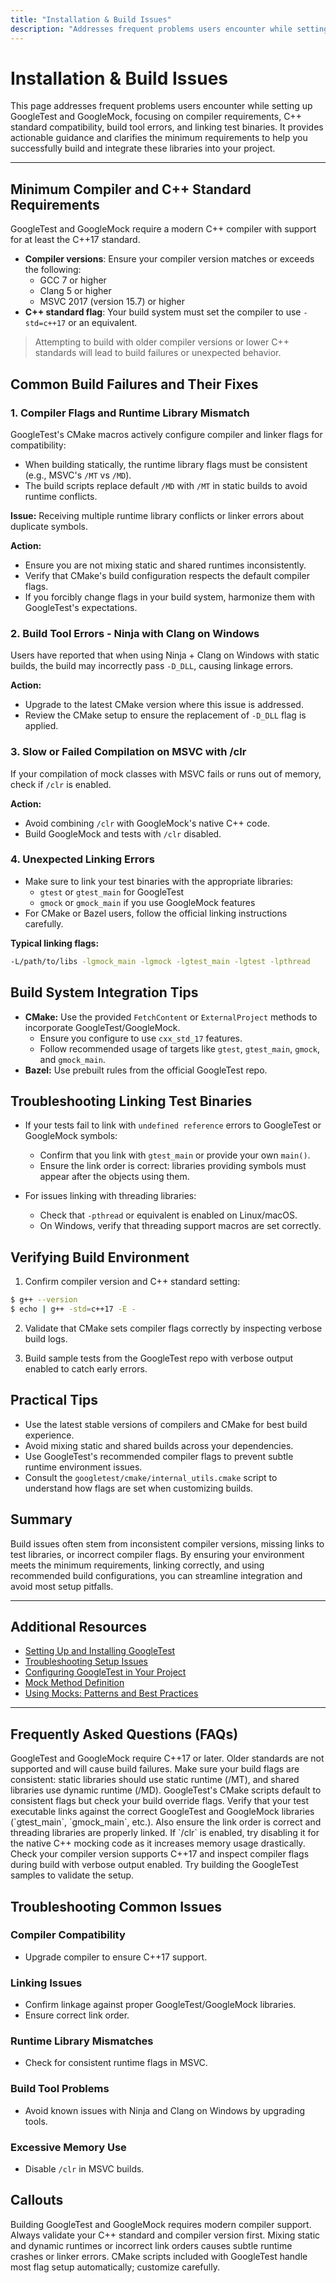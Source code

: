 ```yaml
---
title: "Installation & Build Issues"
description: "Addresses frequent problems users encounter while setting up GoogleTest/GoogleMock, such as compiler requirements, C++ standard compatibility, build tool errors, and linking test binaries. Provides actionable guidance and clarifies minimum requirements."
---
```


# Installation & Build Issues

This page addresses frequent problems users encounter while setting up GoogleTest and GoogleMock, focusing on compiler requirements, C++ standard compatibility, build tool errors, and linking test binaries. It provides actionable guidance and clarifies the minimum requirements to help you successfully build and integrate these libraries into your project.

---

## Minimum Compiler and C++ Standard Requirements

GoogleTest and GoogleMock require a modern C++ compiler with support for at least the C++17 standard.

- **Compiler versions**: Ensure your compiler version matches or exceeds the following:
  - GCC 7 or higher
  - Clang 5 or higher
  - MSVC 2017 (version 15.7) or higher
- **C++ standard flag**: Your build system must set the compiler to use `-std=c++17` or an equivalent.

> Attempting to build with older compiler versions or lower C++ standards will lead to build failures or unexpected behavior.

## Common Build Failures and Their Fixes

### 1. Compiler Flags and Runtime Library Mismatch

GoogleTest's CMake macros actively configure compiler and linker flags for compatibility:

- When building statically, the runtime library flags must be consistent (e.g., MSVC's `/MT` vs `/MD`).
- The build scripts replace default `/MD` with `/MT` in static builds to avoid runtime conflicts.

**Issue:** Receiving multiple runtime library conflicts or linker errors about duplicate symbols.

**Action:**
- Ensure you are not mixing static and shared runtimes inconsistently.
- Verify that CMake's build configuration respects the default compiler flags.
- If you forcibly change flags in your build system, harmonize them with GoogleTest's expectations.

### 2. Build Tool Errors - Ninja with Clang on Windows

Users have reported that when using Ninja + Clang on Windows with static builds, the build may incorrectly pass `-D_DLL`, causing linkage errors.

**Action:**
- Upgrade to the latest CMake version where this issue is addressed.
- Review the CMake setup to ensure the replacement of `-D_DLL` flag is applied.

### 3. Slow or Failed Compilation on MSVC with /clr

If your compilation of mock classes with MSVC fails or runs out of memory, check if `/clr` is enabled.

**Action:**
- Avoid combining `/clr` with GoogleMock's native C++ code.
- Build GoogleMock and tests with `/clr` disabled.

### 4. Unexpected Linking Errors

- Make sure to link your test binaries with the appropriate libraries:
  - `gtest` or `gtest_main` for GoogleTest
  - `gmock` or `gmock_main` if you use GoogleMock features
- For CMake or Bazel users, follow the official linking instructions carefully.

**Typical linking flags:**
```sh
-L/path/to/libs -lgmock_main -lgmock -lgtest_main -lgtest -lpthread
```


## Build System Integration Tips

- **CMake:** Use the provided `FetchContent` or `ExternalProject` methods to incorporate GoogleTest/GoogleMock.
  - Ensure you configure to use `cxx_std_17` features.
  - Follow recommended usage of targets like `gtest`, `gtest_main`, `gmock`, and `gmock_main`.
- **Bazel:** Use prebuilt rules from the official GoogleTest repo.


## Troubleshooting Linking Test Binaries

- If your tests fail to link with `undefined reference` errors to GoogleTest or GoogleMock symbols:
  - Confirm that you link with `gtest_main` or provide your own `main()`.
  - Ensure the link order is correct: libraries providing symbols must appear after the objects using them.

- For issues linking with threading libraries:
  - Check that `-pthread` or equivalent is enabled on Linux/macOS.
  - On Windows, verify that threading support macros are set correctly.


## Verifying Build Environment

1. Confirm compiler version and C++ standard setting:

```bash
$ g++ --version
$ echo | g++ -std=c++17 -E -
```

2. Validate that CMake sets compiler flags correctly by inspecting verbose build logs.

3. Build sample tests from the GoogleTest repo with verbose output enabled to catch early errors.


## Practical Tips

- Use the latest stable versions of compilers and CMake for best build experience.
- Avoid mixing static and shared builds across your dependencies.
- Use GoogleTest's recommended compiler flags to prevent subtle runtime environment issues.
- Consult the `googletest/cmake/internal_utils.cmake` script to understand how flags are set when customizing builds.


## Summary

Build issues often stem from inconsistent compiler versions, missing links to test libraries, or incorrect compiler flags. By ensuring your environment meets the minimum requirements, linking correctly, and using recommended build configurations, you can streamline integration and avoid most setup pitfalls.


---

## Additional Resources

- [Setting Up and Installing GoogleTest](../guides/getting-started/setup-installation.md)
- [Troubleshooting Setup Issues](../getting-started/first-steps-usage/troubleshooting-setup.md)
- [Configuring GoogleTest in Your Project](../getting-started/prerequisites-installation/configuration-setup.md)
- [Mock Method Definition](../api-reference/mocking-apis/mock-methods.md)
- [Using Mocks: Patterns and Best Practices](../guides/mocking-and-advanced-techniques/using-mocks.md)


---

## Frequently Asked Questions (FAQs)

<AccordionGroup title="Installation & Build FAQs">
<Accordion title="What is the minimum C++ standard required to build GoogleTest and GoogleMock?">
GoogleTest and GoogleMock require C++17 or later. Older standards are not supported and will cause build failures.
</Accordion>
<Accordion title="Why do I see runtime library conflicts on MSVC when linking tests?">
Make sure your build flags are consistent: static libraries should use static runtime (/MT), and shared libraries use dynamic runtime (/MD). GoogleTest's CMake scripts default to consistent flags but check your build override flags.
</Accordion>
<Accordion title="How do I fix linker errors like undefined references to GoogleMock or GoogleTest?">
Verify that your test executable links against the correct GoogleTest and GoogleMock libraries (`gtest_main`, `gmock_main`, etc.). Also ensure the link order is correct and threading libraries are properly linked.
</Accordion>
<Accordion title="What should I do if my MSVC build runs out of memory compiling mock classes?">
If `/clr` is enabled, try disabling it for the native C++ mocking code as it increases memory usage drastically.
</Accordion>
<Accordion title="How do I verify that my compiler and build environment are properly set up for building GoogleTest?">
Check your compiler version supports C++17 and inspect compiler flags during build with verbose output enabled. Try building the GoogleTest samples to validate the setup.
</Accordion>
</AccordionGroup>


## Troubleshooting Common Issues

### Compiler Compatibility
- Upgrade compiler to ensure C++17 support.

### Linking Issues
- Confirm linkage against proper GoogleTest/GoogleMock libraries.
- Ensure correct link order.

### Runtime Library Mismatches
- Check for consistent runtime flags in MSVC.

### Build Tool Problems
- Avoid known issues with Ninja and Clang on Windows by upgrading tools.

### Excessive Memory Use
- Disable `/clr` in MSVC builds.


## Callouts

<Tip>
Building GoogleTest and GoogleMock requires modern compiler support. Always validate your C++ standard and compiler version first.
</Tip>

<Warning>
Mixing static and dynamic runtimes or incorrect link orders causes subtle runtime crashes or linker errors.
</Warning>

<Note>
CMake scripts included with GoogleTest handle most flag setup automatically; customize carefully.
</Note>